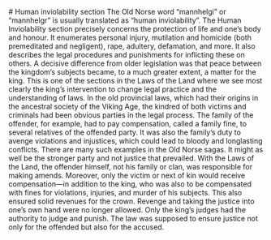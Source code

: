 
<SitatHero 
    title= 'From the Human inviolability section'
    ingress='“… the laws punish …”'  
    footer='Human Inviolability section, chapter 17'
/>

<Spacer height={12} />

<Container>
    # Human inviolability section
    <SubMenuCards items={sections.items} columns={3} gap={10} />
</Container>

<Work id="ubb-diplom-0130" />

<Container stil="firstletter text-left text-xl" margin={0}>
    The Old Norse word “mannhelgi” or “mannhelgr” is usually translated as “human inviolability”. The Human Inviolability section precisely concerns the protection of life and one’s body and honour. It enumerates personal injury, mutilation and homicide (both premeditated and negligent), rape, adultery, defamation, and more. It also describes the legal procedures and punishments for inflicting these on others. A decisive difference from older legislation was that peace between the kingdom’s subjects became, to a much greater extent, a matter for the king. This is one of the sections in the Laws of the Land where we see most clearly the king’s intervention to change legal practice and the understanding of laws. In the old provincial laws, which had their origins in the ancestral society of the Viking Age, the kindred of both victims and criminals had been obvious parties in the legal process. The family of the offender, for example, had to pay compensation, called a family fine, to several relatives of the offended party. It was also the family’s duty to avenge violations and injustices, which could lead to bloody and longlasting conflicts. There are many such examples in the Old Norse sagas. It might as well be the stronger party and not justice that prevailed. With the Laws of the Land, the offender himself, not his family or clan, was responsible for making amends. Moreover, only the victim or next of kin would receive compensation—in addition to the king, who was also to be compensated with fines for violations, injuries, and murder of his subjects. This also ensured solid revenues for the crown. Revenge and taking the justice into one’s own hand were no longer allowed. Only the king’s judges had the authority to judge and punish. The law was supposed to ensure justice not only for the offended but also for the accused.
</Container>

